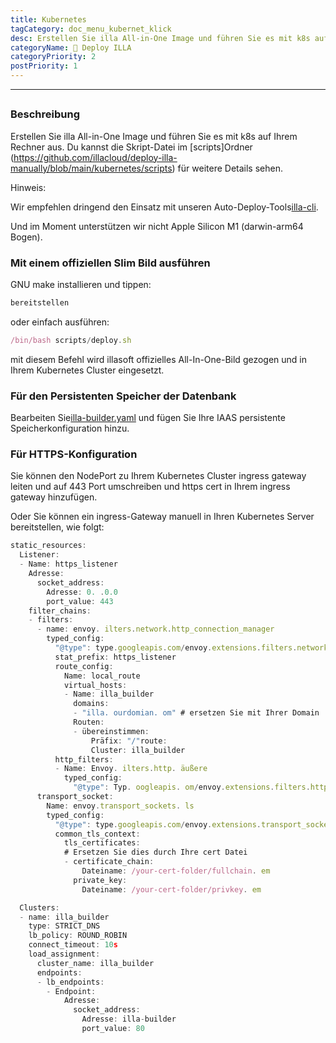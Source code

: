 ```yaml
---
title: Kubernetes
tagCategory: doc_menu_kubernet_klick
desc: Erstellen Sie illa All-in-One Image und führen Sie es mit k8s auf Ihrem Rechner aus.
categoryName: 👷 Deploy ILLA
categoryPriority: 2
postPriority: 1
---
```


* * *

## <h2 hidden>Kubernetes</h2>

### Beschreibung

Erstellen Sie illa All-in-One Image und führen Sie es mit k8s auf Ihrem Rechner aus. Du kannst die Skript-Datei im [scripts]Ordner (https://github.com/illacloud/deploy-illa-manually/blob/main/kubernetes/scripts) für weitere Details sehen.

Hinweis:

Wir empfehlen dringend den Einsatz mit unseren Auto-Deploy-Tools[illa-cli](https://github.com/illacloud/illa).

Und im Moment unterstützen wir nicht Apple Silicon M1 (darwin-arm64 Bogen).

### Mit einem offiziellen Slim Bild ausführen

GNU make installieren und tippen:

```jsx
bereitstellen
```

oder einfach ausführen:

```jsx
/bin/bash scripts/deploy.sh
```

mit diesem Befehl wird illasoft offizielles All-In-One-Bild gezogen und in Ihrem Kubernetes Cluster eingesetzt.

### Für den Persistenten Speicher der Datenbank

Bearbeiten Sie[illa-builder.yaml](https://github.com/illacloud/Deploy-illa-manually/blob/main/kubernetes/illa-builder.yaml) und fügen Sie Ihre IAAS persistente Speicherkonfiguration hinzu.

### Für HTTPS-Konfiguration

Sie können den NodePort zu Ihrem Kubernetes Cluster ingress gateway leiten und auf 443 Port umschreiben und https cert in Ihrem ingress gateway hinzufügen.

Oder Sie können ein ingress-Gateway manuell in Ihren Kubernetes Server bereitstellen, wie folgt:

```jsx
static_resources:
  Listener:
  - Name: https_listener
    Adresse:
      socket_address:
        Adresse: 0. .0.0
        port_value: 443
    filter_chains:
    - filters:
      - name: envoy. ilters.network.http_connection_manager
        typed_config:
          "@type": type.googleapis.com/envoy.extensions.filters.network.http_connection_manager.v3. ttpConnectionManager
          stat_prefix: https_listener
          route_config:
            Name: local_route
            virtual_hosts:
            - Name: illa_builder
              domains:
              - "illa. ourdomian. om" # ersetzen Sie mit Ihrer Domain
              Routen:
              - übereinstimmen:
                  Präfix: "/"route:
                  Cluster: illa_builder
          http_filters:
          - Name: Envoy. ilters.http. äußere
            typed_config:
              "@type": Typ. oogleapis. om/envoy.extensions.filters.http.router.v3.Router
      transport_socket:
        Name: envoy.transport_sockets. ls
        typed_config:
          "@type": type.googleapis.com/envoy.extensions.transport_sockets.tls.v3. ownstreamTlsContext
          common_tls_context:
            tls_certificates:
            # Ersetzen Sie dies durch Ihre cert Datei
            - certificate_chain:
                Dateiname: /your-cert-folder/fullchain. em
              private_key:
                Dateiname: /your-cert-folder/privkey. em

  Clusters:
  - name: illa_builder
    type: STRICT_DNS
    lb_policy: ROUND_ROBIN
    connect_timeout: 10s
    load_assignment:
      cluster_name: illa_builder
      endpoints:
      - lb_endpoints:
        - Endpoint:
            Adresse:
              socket_address:
                Adresse: illa-builder
                port_value: 80
```
